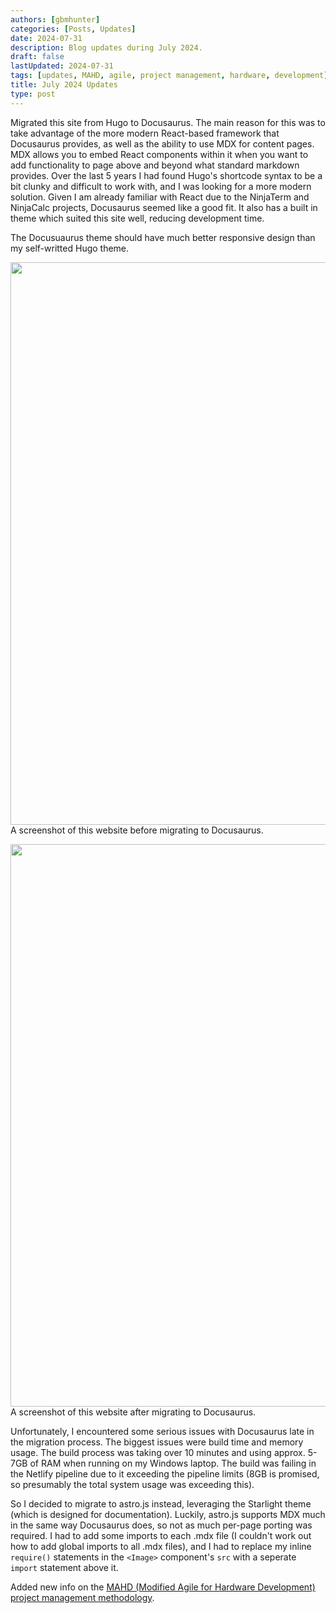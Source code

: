 ```yaml
---
authors: [gbmhunter]
categories: [Posts, Updates]
date: 2024-07-31
description: Blog updates during July 2024.
draft: false
lastUpdated: 2024-07-31
tags: [updates, MAHD, agile, project management, hardware, development]
title: July 2024 Updates
type: post
---
```



Migrated this site from Hugo to Docusaurus. The main reason for this was to take advantage of the more modern React-based framework that Docusaurus provides, as well as the ability to use MDX for content pages. MDX allows you to embed React components within it when you want to add functionality to page above and beyond what standard markdown provides. Over the last 5 years I had found Hugo's shortcode syntax to be a bit clunky and difficult to work with, and I was looking for a more modern solution. Given I am already familiar with React due to the NinjaTerm and NinjaCalc projects, Docusaurus seemed like a good fit. It also has a built in theme which suited this site well, reducing development time.

The Docusuaurus theme should have much better responsive design than my self-writted Hugo theme.


<Image src={img_docusaurus_migration_before} width="900px">A screenshot of this website before migrating to Docusaurus.</Image>


<Image src={img_docusaurus_example_page_screenshot} width="900px">A screenshot of this website after migrating to Docusaurus.</Image>

Unfortunately, I encountered some serious issues with Docusaurus late in the migration process. The biggest issues were build time and memory usage. The build process was taking over 10 minutes and using approx. 5-7GB of RAM when running on my Windows laptop. The build was failing in the Netlify pipeline due to it exceeding the pipeline limits (8GB is promised, so presumably the total system usage was exceeding this).

So I decided to migrate to astro.js instead, leveraging the Starlight theme (which is designed for documentation). Luckily, astro.js supports MDX much in the same way Docusaurus does, so not as much per-page porting was required. I had to add some imports to each .mdx file (I couldn't work out how to add global imports to all .mdx files), and I had to replace my inline `require()` statements in the `<Image>` component's `src` with a seperate `import` statement above it. 

Added new info on the [MAHD (Modified Agile for Hardware Development) project management methodology](/project-management/mahd/).
